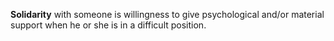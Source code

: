 {{wikify}}
'''Solidarity''' with someone  is willingness to give psychological and/or material support when he or she is in a difficult position.
